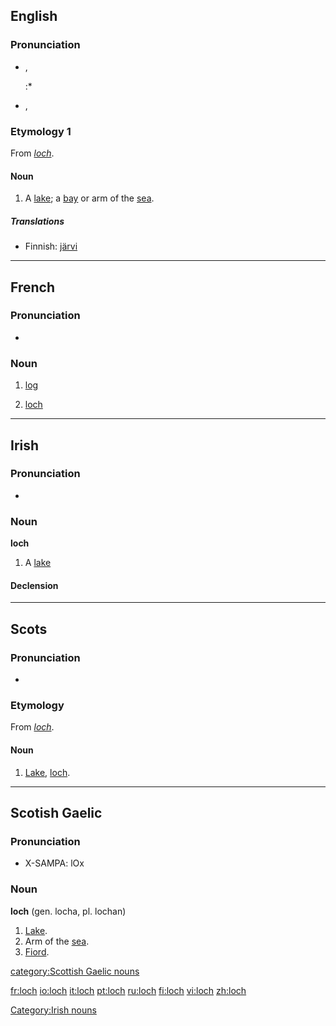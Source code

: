 {{see|Loch}}
==English==
{{wikipedia}}

===Pronunciation===
*{{IPA|/lɒx/}}, {{SAMPA|/lQx/}}
*:*{{rhymes|ɒx}}
*{{IPA|/lɒk/}}, {{SAMPA|/lQk/}}
*:{{rhymes|ɒk}}

===Etymology 1===
From {{Gd.}} ''[[#Scottish Gaelic|loch]]''.

====Noun====
{{en-noun}}

# {{context|Scotland}} A [[lake]]; a [[bay]] or arm of the [[sea]].

=====Translations=====
{{trans-top|loch}}
*Finnish: [[järvi]]
{{trans-mid}}
{{trans-bottom}}

----

==French==

===Pronunciation===
*{{IPA|/lɔk/}}

===Noun===
{{fr-noun-reg|m}}

# {{nautical|lang=fr}} [[log]]
# [[#English|loch]]

----

==Irish==

===Pronunciation===
*{{IPA|[lox]}}

===Noun===
'''loch''' {{m}}

#A [[lake]]

====Declension====
{{ga noun m3|l|och|ocha|ochanna}}

[[Category:Irish nouns]]

----

==Scots==

===Pronunciation===
*{{IPA|/lɔx/}}

===Etymology===
From {{Gd.|sco}} ''[[#Scottish Gaelic|loch]]''.

====Noun====
{{sco-noun}}

# [[lake|Lake]], [[#English|loch]].

----

==Scotish Gaelic==

===Pronunciation===
* X-SAMPA: lOx

===Noun===
'''loch''' {{f}} (gen. locha, pl. lochan)

# [[lake|Lake]].
# Arm of the [[sea]].
# [[fiord|Fiord]].

[[category:Scottish Gaelic nouns]]

[[fr:loch]]
[[io:loch]]
[[it:loch]]
[[pt:loch]]
[[ru:loch]]
[[fi:loch]]
[[vi:loch]]
[[zh:loch]]